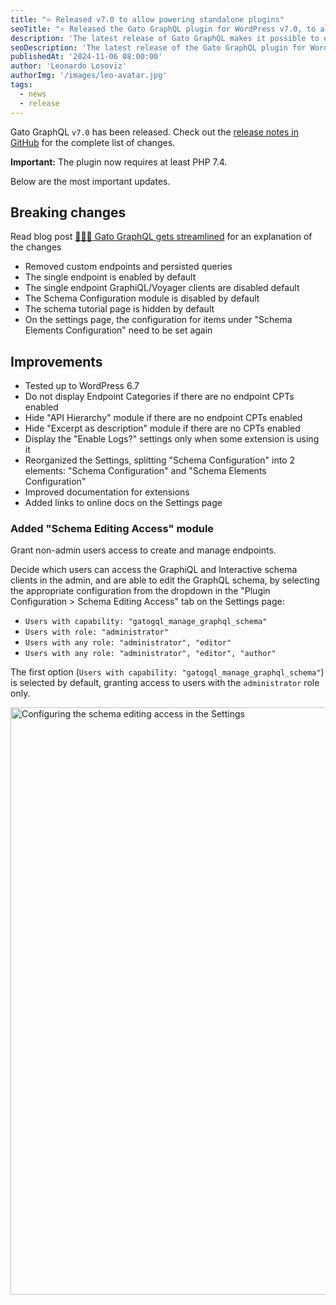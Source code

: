 ```yaml
---
title: "⭐️ Released v7.0 to allow powering standalone plugins"
seoTitle: "⭐️ Released the Gato GraphQL plugin for WordPress v7.0, to allow powering standalone plugins"
description: 'The latest release of Gato GraphQL makes it possible to embed Gato GraphQL in other plugins'
seoDescription: 'The latest release of the Gato GraphQL plugin for WordPress makes it possible to embed Gato GraphQL in other plugins'
publishedAt: '2024-11-06 08:00:00'
author: 'Leonardo Losoviz'
authorImg: '/images/leo-avatar.jpg'
tags:
  - news
  - release
---
```


Gato GraphQL `v7.0` has been released. Check out the [release notes in GitHub](https://github.com/GatoGraphQL/GatoGraphQL/releases/tag/7.0.0) for the complete list of changes.

**Important:** The plugin now requires at least PHP 7.4.

Below are the most important updates.

## Breaking changes

<Banner type="info">

Read blog post [👨🏻‍🔧 Gato GraphQL gets streamlined](/blog/gatographql-gets-streamlined) for an explanation of the changes

</Banner>

- Removed custom endpoints and persisted queries
- The single endpoint is enabled by default
- The single endpoint GraphiQL/Voyager clients are disabled default
- The Schema Configuration module is disabled by default
- The schema tutorial page is hidden by default
- On the settings page, the configuration for items under "Schema Elements Configuration" need to be set again

## Improvements

- Tested up to WordPress 6.7
- Do not display Endpoint Categories if there are no endpoint CPTs enabled
- Hide "API Hierarchy" module if there are no endpoint CPTs enabled
- Hide "Excerpt as description" module if there are no CPTs enabled
- Display the "Enable Logs?" settings only when some extension is using it
- Reorganized the Settings, splitting "Schema Configuration" into 2 elements: "Schema Configuration" and  "Schema Elements Configuration"
- Improved documentation for extensions
- Added links to online docs on the Settings page

### Added "Schema Editing Access" module

Grant non-admin users access to create and manage endpoints.

Decide which users can access the GraphiQL and Interactive schema clients in the admin, and are able to edit the GraphQL schema, by selecting the appropriate configuration from the dropdown in the "Plugin Configuration > Schema Editing Access" tab on the Settings page:

- `Users with capability: "gatogql_manage_graphql_schema"`
- `Users with role: "administrator"`
- `Users with any role: "administrator", "editor"`
- `Users with any role: "administrator", "editor", "author"`

The first option (`Users with capability: "gatogql_manage_graphql_schema"`) is selected by default, granting access to users with the `administrator` role only.

<Image
  src="/assets/guides/upstream/settings-schema-editing-access.png"
  width="1024"
  height="940"
  alt="Configuring the schema editing access in the Settings"
  caption="Configuring the schema editing access in the Settings"
/>
